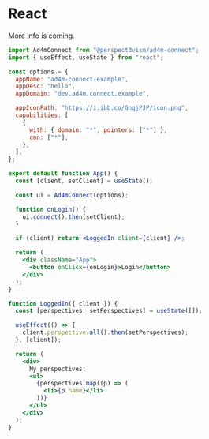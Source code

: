 # React

More info is coming.

```jsx
import Ad4mConnect from "@perspect3vism/ad4m-connect";
import { useEffect, useState } from "react";

const options = {
  appName: "ad4m-connect-example",
  appDesc: "hello",
  appDomain: "dev.ad4m.connect.example",

  appIconPath: "https://i.ibb.co/GnqjPJP/icon.png",
  capabilities: [
    {
      with: { domain: "*", pointers: ["*"] },
      can: ["*"],
    },
  ],
};

export default function App() {
  const [client, setClient] = useState();

  const ui = Ad4mConnect(options);

  function onLogin() {
    ui.connect().then(setClient);
  }

  if (client) return <LoggedIn client={client} />;

  return (
    <div className="App">
      <button onClick={onLogin}>Login</button>
    </div>
  );
}

function LoggedIn({ client }) {
  const [perspectives, setPerspectives] = useState([]);

  useEffect(() => {
    client.perspective.all().then(setPerspectives);
  }, [client]);

  return (
    <div>
      My perspectives:
      <ul>
        {perspectives.map((p) => (
          <li>{p.name}</li>
        ))}
      </ul>
    </div>
  );
}
```
